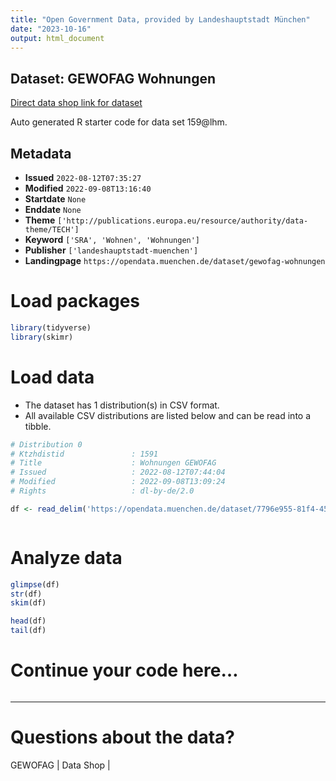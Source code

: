 ```yaml
---
title: "Open Government Data, provided by Landeshauptstadt München"
date: "2023-10-16"
output: html_document
---
```


## Dataset: GEWOFAG Wohnungen

[Direct data shop link for dataset](https://opendata.muenchen.de/dataset/gewofag-wohnungen)

Auto generated R starter code for data set 159@lhm.

## Metadata

- **Issued** `2022-08-12T07:35:27`
- **Modified** `2022-09-08T13:16:40`
- **Startdate** `None`
- **Enddate** `None`
- **Theme** `['http://publications.europa.eu/resource/authority/data-theme/TECH']`
- **Keyword** `['SRA', 'Wohnen', 'Wohnungen']`
- **Publisher** `['landeshauptstadt-muenchen']`
- **Landingpage** `https://opendata.muenchen.de/dataset/gewofag-wohnungen`


# Load packages

```r

library(tidyverse)
library(skimr)

```

# Load data

-   The dataset has 1 distribution(s) in CSV format.
-   All available CSV distributions are listed below and can be read into a tibble.

```r

# Distribution 0
# Ktzhdistid               : 1591
# Title                    : Wohnungen GEWOFAG
# Issued                   : 2022-08-12T07:44:04
# Modified                 : 2022-09-08T13:09:24
# Rights                   : dl-by-de/2.0

df <- read_delim('https://opendata.muenchen.de/dataset/7796e955-81f4-4541-93d6-52f5ca1c4810/resource/cdaff819-a83c-490c-848c-7324f6dcc1ad/download/open_data_meldung_gewofag_2022_umsortiert.csv')



```

# Analyze data

```r

glimpse(df)
str(df)
skim(df)

head(df)
tail(df)

```

# Continue your code here...

```r

```

------------------------------------------------------------------------

# Questions about the data?

GEWOFAG | Data Shop | 
